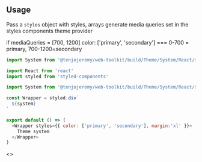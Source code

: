 
<Meta title='Theme|System' />

## Usage

Pass a `styles` object with styles, arrays generate media queries set in the styles components theme provider

if mediaQueries = [700, 1200]  color: ['primary', 'secondary'] === 0-700 = primary, 700-1200=secondary

```js
import System from '@tenjojeremy/web-toolkit/build/Theme/System/React/system.index'
 ```

```js
import React from 'react'
import styled from 'styled-components'

import System from '@tenjojeremy/web-toolkit/build/Theme/System/React/system.index'

const Wrapper = styled.div`
  ${system}
`

export default () => (
  <Wrapper styles={{ color: ['primary', 'secondary'], margin:'xl' }}>
    Theme system
  </Wrapper>
)

 ```

<Preview>
<Story name='example'>
   <>
    <Example />
  </>
</Story>
</Preview>